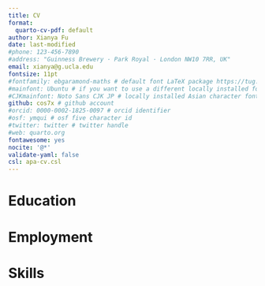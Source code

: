 ```yaml
---
title: CV
format:
  quarto-cv-pdf: default
author: Xianya Fu
date: last-modified
#phone: 123-456-7890
#address: "Guinness Brewery · Park Royal · London NW10 7RR, UK"
email: xianya@g.ucla.edu
fontsize: 11pt
#fontfamily: ebgaramond-maths # default font LaTeX package https://tug.org/FontCatalogue/about.html
#mainfont: Ubuntu # if you want to use a different locally installed font
#CJKmainfont: Noto Sans CJK JP # locally installed Asian character font, must use with xelatex
github: cos7x # github account
#orcid: 0000-0002-1825-0097 # orcid identifier
#osf: ymqui # osf five character id
#twitter: twitter # twitter handle
#web: quarto.org
fontawesome: yes
nocite: '@*'
validate-yaml: false
csl: apa-cv.csl
---
```


# Education

# Employment

# Skills




